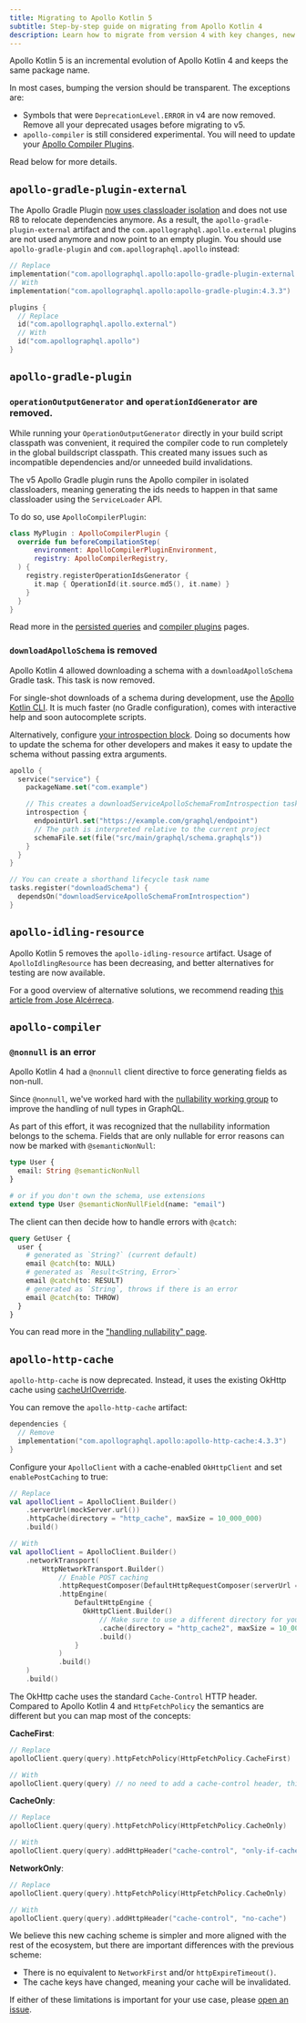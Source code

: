 ```yaml
---
title: Migrating to Apollo Kotlin 5
subtitle: Step-by-step guide on migrating from Apollo Kotlin 4
description: Learn how to migrate from version 4 with key changes, new features, and tools designed for improved stability and maintainability. Follow step-by-step guidance and make a seamless transition
---
```


Apollo Kotlin 5 is an incremental evolution of Apollo Kotlin 4 and keeps the same package name. 

In most cases, bumping the version should be transparent. The exceptions are:

- Symbols that were `DeprecationLevel.ERROR` in v4 are now removed. Remove all your deprecated usages before migrating to v5.
- `apollo-compiler` is still considered experimental. You will need to update your [Apollo Compiler Plugins](https://www.apollographql.com/docs/kotlin/advanced/compiler-plugins). 

Read below for more details.

## `apollo-gradle-plugin-external`

The Apollo Gradle Plugin [now uses classloader isolation](https://github.com/apollographql/apollo-kotlin/pull/6524) and does not use R8 to relocate dependencies anymore. As a result, the `apollo-gradle-plugin-external` artifact and the `com.apollographql.apollo.external` plugins are not used anymore and now point to an empty plugin. You should use `apollo-gradle-plugin` and `com.apollographql.apollo` instead:

```kotlin
// Replace
implementation("com.apollographql.apollo:apollo-gradle-plugin-external:4.3.3")
// With 
implementation("com.apollographql.apollo:apollo-gradle-plugin:4.3.3")

plugins {
  // Replace
  id("com.apollographql.apollo.external")
  // With 
  id("com.apollographql.apollo")
}
```

## `apollo-gradle-plugin`

### `operationOutputGenerator` and `operationIdGenerator` are removed.

While running your `OperationOutputGenerator` directly in your build script classpath was convenient, it required the compiler code to run completely in the global buildscript classpath. This created many issues such as incompatible dependencies and/or unneeded build invalidations.

The v5 Apollo Gradle plugin runs the Apollo compiler in isolated classloaders, meaning generating the ids needs to happen in that same classloader using the `ServiceLoader` API. 

To do so, use `ApolloCompilerPlugin`:

```kotlin
class MyPlugin : ApolloCompilerPlugin {
  override fun beforeCompilationStep(
      environment: ApolloCompilerPluginEnvironment,
      registry: ApolloCompilerRegistry,
  ) {
    registry.registerOperationIdsGenerator {
      it.map { OperationId(it.source.md5(), it.name) }
    }
  }
}
```

Read more in the [persisted queries](https://www.apollographql.com/docs/kotlin/v5/advanced/persisted-queries) and [compiler plugins](https://www.apollographql.com/docs/kotlin/v5/advanced/compiler-plugins) pages.

### `downloadApolloSchema` is removed

Apollo Kotlin 4 allowed downloading a schema with a `downloadApolloSchema` Gradle task. This task is now removed.

For single-shot downloads of a schema during development, use the [Apollo Kotlin CLI](https://github.com/apollographql/apollo-kotlin-cli). It is much faster (no Gradle configuration), comes with interactive help and soon autocomplete scripts.

Alternatively, configure [your introspection block](https://www.apollographql.com/docs/kotlin/advanced/plugin-recipes#downloading-a-schema). Doing so documents how to update the schema for other developers and makes it easy to update the schema without passing extra arguments.

```kotlin 
apollo {
  service("service") {
    packageName.set("com.example")

    // This creates a downloadServiceApolloSchemaFromIntrospection task
    introspection {
      endpointUrl.set("https://example.com/graphql/endpoint")
      // The path is interpreted relative to the current project
      schemaFile.set(file("src/main/graphql/schema.graphqls"))
    }
  }
}

// You can create a shorthand lifecycle task name
tasks.register("downloadSchema") {
  dependsOn("downloadServiceApolloSchemaFromIntrospection")
}
```
## `apollo-idling-resource` 

Apollo Kotlin 5 removes the `apollo-idling-resource` artifact. Usage of `ApolloIdlingResource` has been decreasing, and better alternatives for testing are now available.

For a good overview of alternative solutions, we recommend reading [this article from Jose Alcérreca](https://medium.com/androiddevelopers/alternatives-to-idling-resources-in-compose-tests-8ae71f9fc473).

## `apollo-compiler` 

### `@nonnull` is an error

Apollo Kotlin 4 had a `@nonnull` client directive to force generating fields as non-null.

Since `@nonnull`, we've worked hard with the [nullability working group](https://github.com/graphql/nullability-wg/) to improve the handling of null types in GraphQL.

As part of this effort, it was recognized that the nullability information belongs to the schema. Fields that are only nullable for error reasons can now be marked with `@semanticNonNull`:

```graphql
type User {
  email: String @semanticNonNull
}

# or if you don't own the schema, use extensions
extend type User @semanticNonNullField(name: "email")
```

The client can then decide how to handle errors with `@catch`:

```graphql
query GetUser {
  user {
    # generated as `String?` (current default)
    email @catch(to: NULL)
    # generated as `Result<String, Error>`
    email @catch(to: RESULT)
    # generated as `String`, throws if there is an error
    email @catch(to: THROW)
  }
}
```

You can read more in the ["handling nullability" page](https://www.apollographql.com/docs/kotlin/advanced/nullability).


## `apollo-http-cache`

`apollo-http-cache` is now deprecated. Instead, it uses the existing OkHttp cache using [cacheUrlOverride](https://square.github.io/okhttp/5.x/okhttp/okhttp3/-request/-builder/cache-url-override.html).

You can remove the `apollo-http-cache` artifact:

```kotlin
dependencies {
  // Remove
  implementation("com.apollographql.apollo:apollo-http-cache:4.3.3")
}
```

Configure your `ApolloClient` with a cache-enabled `OkHttpClient` and set `enablePostCaching` to true:

```kotlin
// Replace
val apolloClient = ApolloClient.Builder()
    .serverUrl(mockServer.url())
    .httpCache(directory = "http_cache", maxSize = 10_000_000)
    .build()

// With
val apolloClient = ApolloClient.Builder()
    .networkTransport(
        HttpNetworkTransport.Builder()
            // Enable POST caching
            .httpRequestComposer(DefaultHttpRequestComposer(serverUrl = mockServer.url(), enablePostCaching = true))
            .httpEngine(
                DefaultHttpEngine {
                  OkHttpClient.Builder()
                      // Make sure to use a different directory for your cache
                      .cache(directory = "http_cache2", maxSize = 10_000_000)
                      .build()
                }
            )
            .build()
    )
    .build()
```

The OkHttp cache uses the standard `Cache-Control` HTTP header. Compared to Apollo Kotlin 4 and `HttpFetchPolicy` the semantics are different but you can map most of the concepts:

**CacheFirst**:
```kotlin
// Replace 
apolloClient.query(query).httpFetchPolicy(HttpFetchPolicy.CacheFirst)

// With
apolloClient.query(query) // no need to add a cache-control header, this is the default
```

**CacheOnly**:
```kotlin
// Replace 
apolloClient.query(query).httpFetchPolicy(HttpFetchPolicy.CacheOnly)

// With
apolloClient.query(query).addHttpHeader("cache-control", "only-if-cached")
```

**NetworkOnly**:
```kotlin
// Replace
apolloClient.query(query).httpFetchPolicy(HttpFetchPolicy.CacheOnly)

// With
apolloClient.query(query).addHttpHeader("cache-control", "no-cache")
```

We believe this new caching scheme is simpler and more aligned with the rest of the ecosystem, but there are important differences with the previous scheme:

- There is no equivalent to `NetworkFirst` and/or `httpExpireTimeout()`.
- The cache keys have changed, meaning your cache will be invalidated.

If either of these limitations is important for your use case, please [open an issue](https://github.com/apollographql/apollo-kotlin/issues/new). 